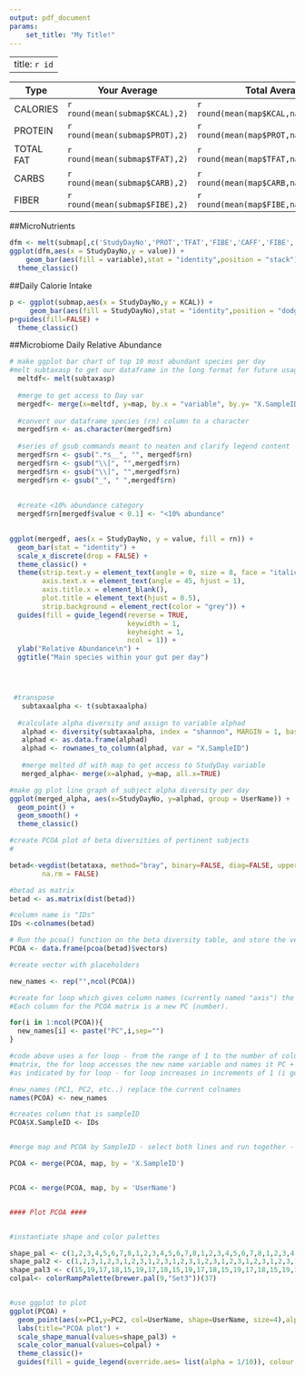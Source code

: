 ```yaml
---
output: pdf_document
params: 
    set_title: "My Title!"
---
```



---
title: `r id`
---


| Type       | Your Average                     | Total Average                          |
|------------|----------------------------------|----------------------------------------|
| CALORIES   | `r round(mean(submap$KCAL),2)` | `r round(mean(map$KCAL,na.rm=TRUE),2)` |
| PROTEIN    | `r round(mean(submap$PROT),2)` | `r round(mean(map$PROT,na.rm=TRUE),2)` |
| TOTAL FAT  | `r round(mean(submap$TFAT),2)` | `r round(mean(map$TFAT,na.rm=TRUE),2)` |
| CARBS      | `r round(mean(submap$CARB),2)` | `r round(mean(map$CARB,na.rm=TRUE),2)` |
| FIBER      | `r round(mean(submap$FIBE),2)` | `r round(mean(map$FIBE,na.rm=TRUE),2)` |



##MicroNutrients

```r
dfm <- melt(submap[,c('StudyDayNo','PROT','TFAT','FIBE','CAFF','FIBE','SUGR')],id.vars = 1)
ggplot(dfm,aes(x = StudyDayNo,y = value)) + 
    geom_bar(aes(fill = variable),stat = "identity",position = "stack") + scale_x_discrete(labels = abbreviate) +
  theme_classic()
```

##Daily Calorie Intake
```r

p <- ggplot(submap,aes(x = StudyDayNo,y = KCAL)) + 
     geom_bar(aes(fill = StudyDayNo),stat = "identity",position = "dodge") + scale_x_discrete(labels = abbreviate)
p+guides(fill=FALSE) +
  theme_classic()
```

##Microbiome Daily Relative Abundance
```r
# make ggplot bar chart of top 10 most abundant species per day
#melt subtaxasp to get our dataframe in the long format for future usage
  meltdf<- melt(subtaxasp)
  
  #merge to get access to Day var
  mergedf<- merge(x=meltdf, y=map, by.x = "variable", by.y= "X.SampleID", all.x=TRUE)
  
  #convert our dataframe species (rn) column to a character
  mergedf$rn <- as.character(mergedf$rn) 
  
  #series of gsub commands meant to neaten and clarify legend content
  mergedf$rn <- gsub(".*s__", "", mergedf$rn)
  mergedf$rn <- gsub("\\[", "",mergedf$rn)
  mergedf$rn <- gsub("\\]", "",mergedf$rn)
  mergedf$rn <- gsub("_", " ",mergedf$rn)
  
  
  #create <10% abundance category
  mergedf$rn[mergedf$value < 0.1] <- "<10% abundance"
  

ggplot(mergedf, aes(x = StudyDayNo, y = value, fill = rn)) +
  geom_bar(stat = "identity") +
  scale_x_discrete(drop = FALSE) +
  theme_classic() +
  theme(strip.text.y = element_text(angle = 0, size = 8, face = "italic"),
        axis.text.x = element_text(angle = 45, hjust = 1),
        axis.title.x = element_blank(),
        plot.title = element_text(hjust = 0.5),
        strip.background = element_rect(color = "grey")) +
  guides(fill = guide_legend(reverse = TRUE, 
                             keywidth = 1, 
                             keyheight = 1, 
                             ncol = 1)) +
  ylab("Relative Abundance\n") +
  ggtitle("Main species within your gut per day")





```


```r
 #transpose
   subtaxaalpha <- t(subtaxaalpha)
 
  #calculate alpha diversity and assign to variable alphad
   alphad <- diversity(subtaxaalpha, index = "shannon", MARGIN = 1, base = exp(1))
   alphad <- as.data.frame(alphad)
   alphad <- rownames_to_column(alphad, var = "X.SampleID")
   
   #merge melted df with map to get access to StudyDay variable
   merged_alpha<- merge(x=alphad, y=map, all.x=TRUE)

#make gg plot line graph of subject alpha diversity per day
ggplot(merged_alpha, aes(x=StudyDayNo, y=alphad, group = UserName)) +
  geom_point() +
  geom_smooth() +
  theme_classic()
```

```r
#create PCOA plot of beta diversities of pertinent subjects
# 

betad<-vegdist(betataxa, method="bray", binary=FALSE, diag=FALSE, upper=FALSE,
        na.rm = FALSE) 

#betad as matrix 
betad <- as.matrix(dist(betad))

#column name is "IDs"
IDs <-colnames(betad)

# Run the pcoa() function on the beta diversity table, and store the vectors generated as a dataframe 
PCOA <- data.frame(pcoa(betad)$vectors)

#create vector with placeholders

new_names <- rep("",ncol(PCOA))

#create for loop which gives column names (currently named "axis") the name of PC1, PC2, PC3.. so forth
#Each column for the PCOA matrix is a new PC (number).

for(i in 1:ncol(PCOA)){
  new_names[i] <- paste("PC",i,sep="")  
}

#code above uses a for loop - from the range of 1 to the number of columns in the PCOA
#matrix, the for loop accesses the new name variable and names it PC + i (which is 1,2,3  depending on column
#as indicated by for loop - for loop increases in increments of 1 (i goes up by 1) and goes thru columns)

#new_names (PC1, PC2, etc..) replace the current colnames
names(PCOA) <- new_names

#creates column that is sampleID
PCOA$X.SampleID <- IDs


#merge map and PCOA by SampleID - select both lines and run together - won't work otherwise

PCOA <- merge(PCOA, map, by = 'X.SampleID')


PCOA <- merge(PCOA, map, by = 'UserName')


#### Plot PCOA ####


#instantiate shape and color palettes 

shape_pal <- c(1,2,3,4,5,6,7,8,1,2,3,4,5,6,7,8,1,2,3,4,5,6,7,8,1,2,3,4,5,6,7,8,1,2,3,4,5,6,7,8,1,2,3,4,5,6,7,8)
shape_pal2 <- c(1,2,3,1,2,3,1,2,3,1,2,3,1,2,3,1,2,3,1,2,3,1,2,3,1,2,3,1,2,3,1,2,3,1,2,3,1,2,3,1,2,3,1,2,3,1,2,3)
shape_pal3 <- c(15,19,17,18,15,19,17,18,15,19,17,18,15,19,17,18,15,19,17,18,15,19,17,18,15,19,17,18,15,19,17,18,15,19,17,18,15,19,17,18)
colpal<- colorRampPalette(brewer.pal(9,"Set3"))(37)


#use ggplot to plot
ggplot(PCOA) +
  geom_point(aes(x=PC1,y=PC2, col=UserName, shape=UserName, size=4),alpha=0.2) + #gives axes and item of focus
  labs(title="PCOA plot") +
  scale_shape_manual(values=shape_pal3) +
  scale_color_manual(values=colpal) +
  theme_classic()+ 
  guides(fill = guide_legend(override.aes= list(alpha = 1/10)), colour = guide_legend(override.aes = list(size=5))) 
  
```

